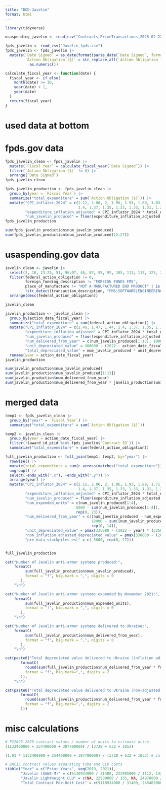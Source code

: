 ```yaml
---
title: "DOD-Javelin"
format: html
---
```


```r
library(tidyverse)
```

```r
usaspending_javelin <- read_csv("Contracts_PrimeTransactions_2025-02-22_H00M53S37_1.csv")

fpds_javelin <- read_csv("Javelin_fpds.csv")
fpds_javelin <- fpds_javelin |>
  mutate(`Date Signed` = as_date(format(parse_date(`Date Signed`, format = "%b %d, %Y"), "%Y-%m-%d"), format = "%Y-%m-%d"),
         `Action Obligation ($)` = str_replace_all(`Action Obligation ($)`, "\\$|,", "") |>
           as.numeric())
```

```r
calculate_fiscal_year <- function(date) {
  fiscal_year <- if_else(
    month(date) >= 10, 
    year(date) + 1,
    year(date)      
  )
  return(fiscal_year)
}
```

# used data at bottom

# fpds.gov data
```r
fpds_javelin_clean <- fpds_javelin |>
  mutate(`Fiscal Year` = calculate_fiscal_year(`Date Signed`)) |>
  filter(`Action Obligation ($)` != 0) |>
  arrange(`Date Signed`)
fpds_javelin_clean
```

```r
fpds_javelin_production <- fpds_javelin_clean |>
  group_by(year = `Fiscal Year`) |>
  summarize("total_expenditure" = sum(`Action Obligation ($)`)) |>
  mutate("CPI_inflator_2024" = c(2.12, 2.06, 2, 1.96, 1.93, 1.89, 1.83, 1.78, 1.75, 1.71, 1.52, 1.46, 1.47, 1.44, 
                                 1.4, 1.37, 1.35, 1.33, 1.33, 1.31, 1.28, 1.25, 1.23, 1.21, 1.16, 1.07, 1.03),
         "expenditure_inflation_adjusted" = CPI_inflator_2024 * total_expenditure,
         "num_javelin_produced" = floor(expenditure_inflation_adjusted / 368000))
fpds_javelin_production
```

```r
sum(fpds_javelin_production$num_javelin_produced)
sum(fpds_javelin_production$num_javelin_produced[12:27])
```



# usaspending.gov data

```r
javelin_clean <- javelin |> 
  select(3, 10, 23:25, 51, 96:97, 46, 87, 95, 99, 105, 111, 117, 125, 295:297) |>
  filter(federal_action_obligation != 0,
         foreign_funding_description != "FOREIGN FUNDS FMS",
         place_of_manufacture != "NOT A MANUFACTURED END PRODUCT" | is.na(place_of_manufacture),
         !str_detect(transaction_description, "FMS|SOFTWARE|ENGINEERING|SERVICES|PURPOSE")) |>
  arrange(desc(federal_action_obligation))

javelin_clean
```

```r
javelin_production <- javelin_clean |>
  group_by(action_date_fiscal_year) |>
  summarize("total_expenditure" = sum(federal_action_obligation)) |>
  mutate("CPI_inflator_2024" = c(1.46, 1.47, 1.44, 1.4, 1.37, 1.35, 1.33, 1.33, 1.31, 1.28, 1.25, 1.23, 1.21, 1.16, 1.07, 1.03, 1),
         "expenditure_inflation_adjusted" = CPI_inflator_2024 * total_expenditure,
         "num_javelin_produced" = floor(expenditure_inflation_adjusted / 368000),
         "num_delivered_from_year" = c(num_javelin_produced[1:13], 10000 - sum(num_javelin_produced[1:13]), rep(0, 3)),
         "unit_depreciated_value" = 368000 - (2022 - action_date_fiscal_year) * (368000 / 20),
         "total_depreciated_value" = num_javelin_produced * unit_depreciated_value) |>
  rename(year = action_date_fiscal_year)
javelin_production
```

```r
sum(javelin_production$num_javelin_produced)
sum(javelin_production$num_javelin_produced[1:13])
sum(javelin_production$num_delivered_from_year)
sum(javelin_production$num_delivered_from_year * javelin_production$unit_depreciated_value)
```


# merged data
```r
temp1 <- fpds_javelin_clean |>
  group_by("year" = `Fiscal Year`) |>
  summarize("total_expenditure" = sum(`Action Obligation ($)`))

temp2 <- javelin_clean |>
  group_by(year = action_date_fiscal_year) |>
  filter(!(award_id_piid %in% fpds_javelin$`Contract ID`)) |>
  summarize("total_expenditure" = sum(federal_action_obligation))

full_javelin_production <- full_join(temp1, temp2, by="year") |>
  rowwise() |>
  mutate(total_expenditure = sum(c_across(matches("total_expenditure")), na.rm = TRUE)) |>
  ungroup() |>
  select(-ends_with(".x"), -ends_with(".y")) |>
  arrange(year) |>
  mutate("CPI_inflator_2024" = c(2.12, 2.06, 2, 1.96, 1.93, 1.89, 1.71, 1.66, 1.61, 1.56, 1.52, 1.46, 1.47, 1.44, 
                                 1.4, 1.37, 1.35, 1.33, 1.33, 1.31, 1.28, 1.25, 1.23, 1.21, 1.16, 1.07, 1.03, 1),
         "expenditure_inflation_adjusted" = CPI_inflator_2024 * total_expenditure,
         "num_javelin_produced" = floor(expenditure_inflation_adjusted / 335000),
         "num_expended_units" = c(num_javelin_produced[1:4],
                                5000 - sum(num_javelin_produced[1:4]), 
                                rep(0, 23)),
         "num_delivered_from_year" = c((num_javelin_produced - num_expended_units)[1:13],
                                       10000 - sum((num_javelin_produced - num_expended_units)[1:13]),
                                       rep(0, 14)),
         "unit_depreciated_value" = pmax(335000 - (2022 - year) * (335000 / 20), 0),
         "non_inflation_adjusted_depreciated_value" = pmax(330000 - (2022 - year) * (333000 / 20), 0),
         "pre_data_stockpiles_est" = c(-5000, rep(0, 27)))


full_javelin_production
```

```r
cat("Number of Javelin anti-armor systems produced:", 
    formatC(
         sum(full_javelin_production$num_javelin_produced),
         format = "f", big.mark = ",", digits = 0
       ), 
    "\n")

cat("Number of Javelin anti-armor systems expended by November 2021:", 
    formatC(
         sum(full_javelin_production$num_expended_units),
         format = "f", big.mark = ",", digits = 0
       ),
    "\n")

cat("Number of Javelin anti-armor systems delivered to Ukraine:", 
    formatC(
         sum(full_javelin_production$num_delivered_from_year),
         format = "f", big.mark = ",", digits = 0
       ),
    "\n")

cat(paste0("Total depreciated value delivered to Ukraine (inflation adjusted): $", 
       formatC(
         round(sum(full_javelin_production$num_delivered_from_year * full_javelin_production$unit_depreciated_value)), 
         format = "f", big.mark=",", digits = 2
       )),
    "\n")

cat(paste0("Total depreciated value delivered to Ukraine (non-adjusted): $", 
       formatC(
         round(sum(full_javelin_production$num_delivered_from_year * full_javelin_production$non_inflation_adjusted_depreciated_value)), 
         format = "f", big.mark=",", digits = 2
       )))
```


# misc calculations

```r
# FY2023-2025 contract values / number of units to estimate price
(1132400000 + 254400000 + 387700000) / (3728 + 632 + 1053)

(1.03 * 1132400000 + 254400000 + 387700000) / (3728 + 632 + 1053) # inflation adjusted FY2023 contract
```

```r
# DACIS contract values separating tube and CLU costs
tibble("Year" = c("Prior Years", seq(2019, 2021)),
       "Javelin (AAWS-M)" = c(5110934000 / 31400, 222985000 / 1112, 142794000 / 697, 165355000 / 763),
       "Javelin Lightweight CLU" = c(NA, 22500000 / 135, NA, 24970000 / 10),
       "Total Contract Per-Unit Cost" = c(5110934000 / 31400, 245485000 / 1247, 142794000 / 697, 190325000 / 773))
```

